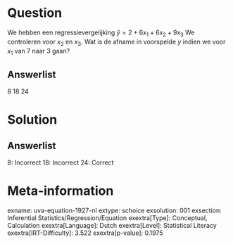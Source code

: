 Question
========

We hebben een regressievergelijking $\hat{y} = 2 + 6x_{1} +
6x_{2} + 9x_{3}$ We controleren voor *x*~2~ en *x*~3~. Wat is de
afname in voorspelde *y* indien we voor *x*~1~ van 7 naar 3 gaan?

Answerlist
----------

8
18
24

Solution
========

Answerlist
----------

8: Incorrect
18: Incorrect
24: Correct

Meta-information
================
exname: uva-equation-1927-nl
extype: schoice
exsolution: 001
exsection: Inferential Statistics/Regression/Equation
exextra[Type]: Conceptual, Calculation
exextra[Language]: Dutch
exextra[Level]: Statistical Literacy
exextra[IRT-Difficulty]: 3.522
exextra[p-value]: 0.1975
